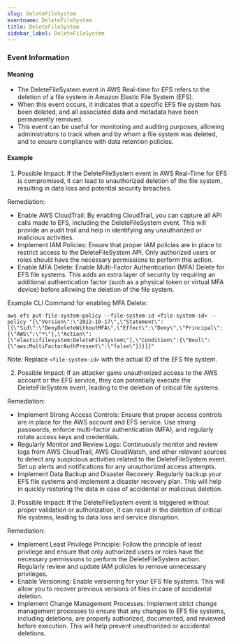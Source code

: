 ```yaml
--- 
slug: DeleteFileSystem
eventname: DeleteFileSystem
title: DeleteFileSystem
sidebar_label: DeleteFileSystem
---
```

                       

### Event Information

#### Meaning

- The DeleteFileSystem event in AWS Real-time for EFS refers to the deletion of a file system in Amazon Elastic File System (EFS).
- When this event occurs, it indicates that a specific EFS file system has been deleted, and all associated data and metadata have been permanently removed.
- This event can be useful for monitoring and auditing purposes, allowing administrators to track when and by whom a file system was deleted, and to ensure compliance with data retention policies.

#### Example

1. Possible Impact: If the DeleteFileSystem event in AWS Real-Time for EFS is compromised, it can lead to unauthorized deletion of the file system, resulting in data loss and potential security breaches.

Remediation:
- Enable AWS CloudTrail: By enabling CloudTrail, you can capture all API calls made to EFS, including the DeleteFileSystem event. This will provide an audit trail and help in identifying any unauthorized or malicious activities.
- Implement IAM Policies: Ensure that proper IAM policies are in place to restrict access to the DeleteFileSystem API. Only authorized users or roles should have the necessary permissions to perform this action.
- Enable MFA Delete: Enable Multi-Factor Authentication (MFA) Delete for EFS file systems. This adds an extra layer of security by requiring an additional authentication factor (such as a physical token or virtual MFA device) before allowing the deletion of the file system.

Example CLI Command for enabling MFA Delete:
```
aws efs put-file-system-policy --file-system-id <file-system-id> --policy "{\"Version\":\"2012-10-17\",\"Statement\":[{\"Sid\":\"DenyDeleteWithoutMFA\",\"Effect\":\"Deny\",\"Principal\":{\"AWS\":\"*\"},\"Action\":[\"elasticfilesystem:DeleteFileSystem\"],\"Condition\":{\"Bool\":{\"aws:MultiFactorAuthPresent\":\"false\"}}}]}"
```

Note: Replace `<file-system-id>` with the actual ID of the EFS file system.

2. Possible Impact: If an attacker gains unauthorized access to the AWS account or the EFS service, they can potentially execute the DeleteFileSystem event, leading to the deletion of critical file systems.

Remediation:
- Implement Strong Access Controls: Ensure that proper access controls are in place for the AWS account and EFS service. Use strong passwords, enforce multi-factor authentication (MFA), and regularly rotate access keys and credentials.
- Regularly Monitor and Review Logs: Continuously monitor and review logs from AWS CloudTrail, AWS CloudWatch, and other relevant sources to detect any suspicious activities related to the DeleteFileSystem event. Set up alerts and notifications for any unauthorized access attempts.
- Implement Data Backup and Disaster Recovery: Regularly backup your EFS file systems and implement a disaster recovery plan. This will help in quickly restoring the data in case of accidental or malicious deletion.

3. Possible Impact: If the DeleteFileSystem event is triggered without proper validation or authorization, it can result in the deletion of critical file systems, leading to data loss and service disruption.

Remediation:
- Implement Least Privilege Principle: Follow the principle of least privilege and ensure that only authorized users or roles have the necessary permissions to perform the DeleteFileSystem action. Regularly review and update IAM policies to remove unnecessary privileges.
- Enable Versioning: Enable versioning for your EFS file systems. This will allow you to recover previous versions of files in case of accidental deletion.
- Implement Change Management Processes: Implement strict change management processes to ensure that any changes to EFS file systems, including deletions, are properly authorized, documented, and reviewed before execution. This will help prevent unauthorized or accidental deletions.

 